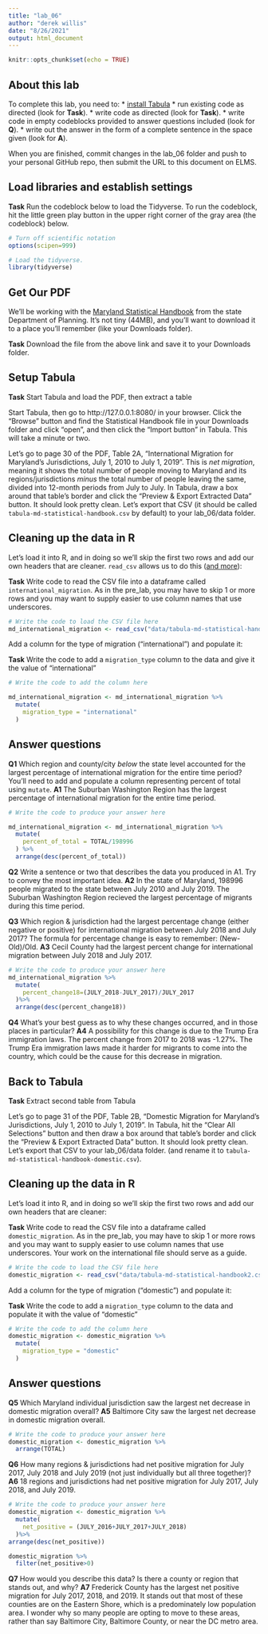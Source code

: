```yaml
---
title: "lab_06"
author: "derek willis"
date: "8/26/2021"
output: html_document
---
```


```r
knitr::opts_chunk$set(echo = TRUE)
```

## About this lab

To complete this lab, you need to:
* [install Tabula](https://tabula.technology/)
* run existing code as directed (look for **Task**).
* write code as directed (look for **Task**).
* write code in empty codeblocks provided to answer questions included (look for **Q**).
* write out the answer in the form of a complete sentence in the space given (look for **A**).

When you are finished, commit changes in the lab_06 folder and push to your personal GitHub repo, then submit the URL to this document on ELMS.

## Load libraries and establish settings

**Task** Run the codeblock below to load the Tidyverse. To run the codeblock, hit the little green play button in the upper right corner of the gray area (the codeblock) below.

```r
# Turn off scientific notation
options(scipen=999)

# Load the tidyverse.
library(tidyverse)
```

## Get Our PDF

We'll be working with the [Maryland Statistical Handbook](https://planning.maryland.gov/MSDC/Documents/md-statistical-handbook.pdf) from the state Department of Planning. It's not tiny (44MB), and you'll want to download it to a place you'll remember (like your Downloads folder).

**Task** Download the file from the above link and save it to your Downloads folder.

## Setup Tabula

**Task** Start Tabula and load the PDF, then extract a table

Start Tabula, then go to http://127.0.0.1:8080/ in your browser. Click the "Browse" button and find the Statistical Handbook file in your Downloads folder and click "open", and then click the "Import button" in Tabula. This will take a minute or two.

Let's go to page 30 of the PDF, Table 2A, "International Migration for Maryland's Jurisdictions, July 1, 2010 to July 1, 2019". This is _net migration_, meaning it shows the total number of people moving to Maryland and its regions/jurisdictions _minus_ the total number of people leaving the same, divided into 12-month periods from July to July. In Tabula, draw a box around that table's border and click the "Preview & Export Extracted Data" button. It should look pretty clean. Let's export that CSV (it should be called `tabula-md-statistical-handbook.csv` by default) to your lab_06/data folder.

## Cleaning up the data in R

Let's load it into R, and in doing so we'll skip the first two rows and add our own headers that are cleaner. `read_csv` allows us to do this ([and more](https://readr.tidyverse.org/reference/read_delim.html)):

**Task** Write code to read the CSV file into a dataframe called `international_migration`. As in the pre_lab, you may have to skip 1 or more rows and you may want to supply easier to use column names that use underscores.

```r
# Write the code to load the CSV file here
md_international_migration <- read_csv("data/tabula-md-statistical-handbook.csv",skip=2,col_names = c("COUNTY","JULY_2010","JULY_2011","JULY_2012","JULY_2013","JULY_2014","JULY_2015","JULY_2016","JULY_2017","JULY_2018","TOTAL"))
```

Add a column for the type of migration ("international") and populate it:

**Task** Write the code to add a `migration_type` column to the data and give it the value of "international"

```r
# Write the code to add the column here

md_international_migration <- md_international_migration %>%
  mutate(
    migration_type = "international"
  )


```

## Answer questions

**Q1** Which region and county/city _below_ the state level accounted for the largest percentage of international migration for the entire time period? You'll need to add and populate a column representing percent of total using `mutate`.
**A1** The Suburban Washington Region has the largest percentage of international migration for the entire time period.

```r
# Write the code to produce your answer here

md_international_migration <- md_international_migration %>%
  mutate(
    percent_of_total = TOTAL/198996
  ) %>%
  arrange(desc(percent_of_total))

```

**Q2** Write a sentence or two that describes the data you produced in A1. Try to convey the most important idea.
**A2** In the state of Maryland, 198996 people migrated to the state between July 2010 and July 2019. The Suburban Washington Region recieved the largest percentage of migrants during this time period. 

**Q3** Which region & jurisdiction had the largest percentage change (either negative or positive) for international migration between July 2018 and July 2017? The formula for percentage change is easy to remember: (New-Old)/Old.
**A3** Cecil County had the largest percent change for international migration between July 2018 and July 2017.

```r
# Write the code to produce your answer here
md_international_migration %>%
  mutate(
    percent_change18=(JULY_2018-JULY_2017)/JULY_2017
  )%>%
  arrange(desc(percent_change18))

```

**Q4** What's your best guess as to why these changes occurred, and in those places in particular?
**A4** A possibility for this change is due to the Trump Era immigration laws. The percent change from 2017 to 2018 was -1.27%. The Trump Era immigration laws made it harder for migrants to come into the country, which could be the cause for this decrease in migration.  


## Back to Tabula

**Task** Extract second table from Tabula

Let's go to page 31 of the PDF, Table 2B, "Domestic Migration for Maryland's Jurisdictions, July 1, 2010 to July 1, 2019". In Tabula, hit the "Clear All Selections" button and then draw a box around that table's border and click the "Preview & Export Extracted Data" button. It should look pretty clean. Let's export that CSV to your lab_06/data folder. (and rename it to `tabula-md-statistical-handbook-domestic.csv`).

## Cleaning up the data in R

Let's load it into R, and in doing so we'll skip the first two rows and add our own headers that are cleaner:

**Task** Write code to read the CSV file into a dataframe called `domestic_migration`. As in the pre_lab, you may have to skip 1 or more rows and you may want to supply easier to use column names that use underscores. Your work on the international file should serve as a guide.

```r
# Write the code to load the CSV file here
domestic_migration <- read_csv("data/tabula-md-statistical-handbook2.csv",skip=2,col_names = c("COUNTY","JULY_2010","JULY_2011","JULY_2012","JULY_2013","JULY_2014","JULY_2015","JULY_2016","JULY_2017","JULY_2018","TOTAL"))
```

Add a column for the type of migration ("domestic") and populate it:

**Task** Write the code to add a `migration_type` column to the data and populate it with the value of "domestic"

```r
# Write the code to add the column here
domestic_migration <- domestic_migration %>%
  mutate(
    migration_type = "domestic"
  )
```

## Answer questions
**Q5** Which Maryland individual jurisdiction saw the largest net decrease in domestic migration overall?
**A5** Baltimore City saw the largest net decrease in domestic migration overall.

```r
# Write the code to produce your answer here
domestic_migration <- domestic_migration %>%
  arrange(TOTAL)
```

**Q6** How many regions & jurisdictions had net positive migration for July 2017, July 2018 and July 2019 (not just individually but all three together)?
**A6** 18 regions and jurisdictions had net positive migration for July 2017, July 2018, and July 2019.

```r
# Write the code to produce your answer here
domestic_migration <- domestic_migration %>%
  mutate(
    net_positive = (JULY_2016+JULY_2017+JULY_2018)
  )%>%
arrange(desc(net_positive))

domestic_migration %>%
  filter(net_positive>0)
```

**Q7** How would you describe this data? Is there a county or region that stands out, and why?
**A7** Frederick County has the largest net positive migration for July 2017, 2018, and 2019. It stands out that most of these counties are on the Eastern Shore, which is a predominately low population area. I wonder why so many people are opting to move to these areas, rather than say Baltimore City, Baltimore County, or near the DC metro area. 
